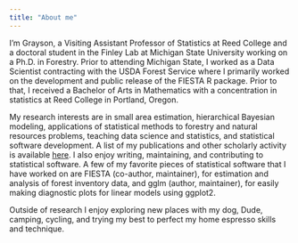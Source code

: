 ```yaml
---
title: "About me"
---
```


I’m Grayson, a Visiting Assistant Professor of Statistics at Reed College and a doctoral student in the Finley Lab at Michigan State University working on a Ph.D. in Forestry. Prior to attending Michigan State, I worked as a Data Scientist contracting with the USDA Forest Service where I primarily worked on the development and public release of the FIESTA R package. Prior to that, I received a Bachelor of Arts in Mathematics with a concentration in statistics at Reed College in Portland, Oregon.

My research interests are in small area estimation, hierarchical Bayesian modeling, applications of statistical methods to forestry and natural resources problems, teaching data science and statistics, and statistical software development. A list of my publications and other scholarly activity is available [here](research.qmd). I also enjoy writing, maintaining, and contributing to statistical software. A few of my favorite pieces of statistical software that I have worked on are FIESTA (co-author, maintainer), for estimation and analysis of forest inventory data, and gglm (author, maintainer), for easily making diagnostic plots for linear models using ggplot2.

Outside of research I enjoy exploring new places with my dog, Dude, camping, cycling, and trying my best to perfect my home espresso skills and technique.

